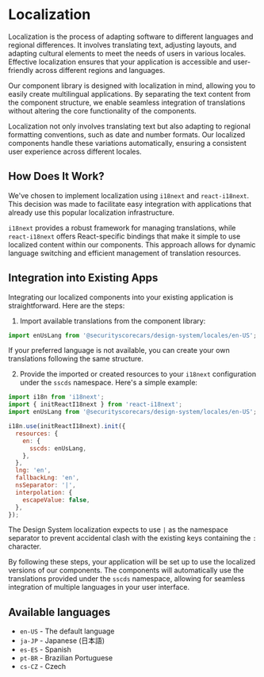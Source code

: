 
<Meta title="Localization" />

# Localization

<Subtitle>
  Localization is the process of adapting software to different languages and
  regional differences. It involves translating text, adjusting layouts, and
  adapting cultural elements to meet the needs of users in various locales.
  Effective localization ensures that your application is accessible and
  user-friendly across different regions and languages.
</Subtitle>

Our component library is designed with localization in mind, allowing you to easily create multilingual applications. By separating the text content from the component structure, we enable seamless integration of translations without altering the core functionality of the components.

Localization not only involves translating text but also adapting to regional formatting conventions, such as date and number formats. Our localized components handle these variations automatically, ensuring a consistent user experience across different locales.

## How Does It Work?

We've chosen to implement localization using `i18next` and `react-i18next`. This decision was made to facilitate easy integration with applications that already use this popular localization infrastructure.

`i18next` provides a robust framework for managing translations, while `react-i18next` offers React-specific bindings that make it simple to use localized content within our components. This approach allows for dynamic language switching and efficient management of translation resources.

## Integration into Existing Apps

Integrating our localized components into your existing application is straightforward. Here are the steps:

1. Import available translations from the component library:

```javascript
import enUsLang from '@securityscorecars/design-system/locales/en-US';
```

If your preferred language is not available, you can create your own translations following the same structure.

2. Provide the imported or created resources to your `i18next` configuration under the `sscds` namespace. Here's a simple example:

```javascript
import i18n from 'i18next';
import { initReactI18next } from 'react-i18next';
import enUsLang from '@securityscorecars/design-system/locales/en-US';

i18n.use(initReactI18next).init({
  resources: {
    en: {
      sscds: enUsLang,
    },
  },
  lng: 'en',
  fallbackLng: 'en',
  nsSeparator: '|',
  interpolation: {
    escapeValue: false,
  },
});
```

The Design System localization expects to use `|` as the namespace separator to prevent accidental clash with the existing keys containing the `:` character.

By following these steps, your application will be set up to use the localized versions of our components. The components will automatically use the translations provided under the `sscds` namespace, allowing for seamless integration of multiple languages in your user interface.

## Available languages

- `en-US` - The default language
- `ja-JP` - Japanese (日本語)
- `es-ES` - Spanish
- `pt-BR` - Brazilian Portuguese
- `cs-CZ` - Czech
